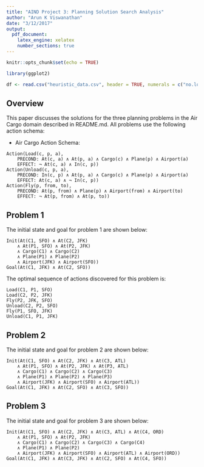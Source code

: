 ```yaml
---
title: "AIND Project 3: Planning Solution Search Analysis"
author: "Arun K Viswanathan"
date: "3/12/2017"
output: 
  pdf_document:
    latex_engine: xelatex
    number_sections: true
---
```


```r
knitr::opts_chunk$set(echo = TRUE)
```

```r
library(ggplot2)
```

```r
df <- read.csv("heuristic_data.csv", header = TRUE, numerals = c("no.loss"))
```

## Overview

This paper discusses the solutions for the three planning problems in the Air Cargo domain described in README.md. 
All problems use the following action schema:

- Air Cargo Action Schema:
```
Action(Load(c, p, a),
	PRECOND: At(c, a) ∧ At(p, a) ∧ Cargo(c) ∧ Plane(p) ∧ Airport(a)
	EFFECT: ¬ At(c, a) ∧ In(c, p))
Action(Unload(c, p, a),
	PRECOND: In(c, p) ∧ At(p, a) ∧ Cargo(c) ∧ Plane(p) ∧ Airport(a)
	EFFECT: At(c, a) ∧ ¬ In(c, p))
Action(Fly(p, from, to),
	PRECOND: At(p, from) ∧ Plane(p) ∧ Airport(from) ∧ Airport(to)
	EFFECT: ¬ At(p, from) ∧ At(p, to))
```

## Problem 1 

The initial state and goal for problem 1 are shown below:
```
Init(At(C1, SFO) ∧ At(C2, JFK) 
	∧ At(P1, SFO) ∧ At(P2, JFK) 
	∧ Cargo(C1) ∧ Cargo(C2) 
	∧ Plane(P1) ∧ Plane(P2)
	∧ Airport(JFK) ∧ Airport(SFO))
Goal(At(C1, JFK) ∧ At(C2, SFO))
```

The optimal sequence of actions discovered for this problem is:
```
Load(C1, P1, SFO)
Load(C2, P2, JFK)
Fly(P2, JFK, SFO)
Unload(C2, P2, SFO)
Fly(P1, SFO, JFK)
Unload(C1, P1, JFK)
```


## Problem 2 

The initial state and goal for problem 2 are shown below:
```
Init(At(C1, SFO) ∧ At(C2, JFK) ∧ At(C3, ATL) 
	∧ At(P1, SFO) ∧ At(P2, JFK) ∧ At(P3, ATL) 
	∧ Cargo(C1) ∧ Cargo(C2) ∧ Cargo(C3)
	∧ Plane(P1) ∧ Plane(P2) ∧ Plane(P3)
	∧ Airport(JFK) ∧ Airport(SFO) ∧ Airport(ATL))
Goal(At(C1, JFK) ∧ At(C2, SFO) ∧ At(C3, SFO))
```

## Problem 3 

The initial state and goal for problem 3 are shown below:
```
Init(At(C1, SFO) ∧ At(C2, JFK) ∧ At(C3, ATL) ∧ At(C4, ORD) 
	∧ At(P1, SFO) ∧ At(P2, JFK) 
	∧ Cargo(C1) ∧ Cargo(C2) ∧ Cargo(C3) ∧ Cargo(C4)
	∧ Plane(P1) ∧ Plane(P2)
	∧ Airport(JFK) ∧ Airport(SFO) ∧ Airport(ATL) ∧ Airport(ORD))
Goal(At(C1, JFK) ∧ At(C3, JFK) ∧ At(C2, SFO) ∧ At(C4, SFO))
```

